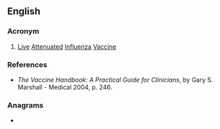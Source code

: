 {{also|laiv}}
==English==

===Acronym===
{{rfc-header|Acronym}}
{{head|en|acronym}}

# {{lb|en|medical}} [[live|Live]] [[attenuated|Attenuated]] [[influenza|Influenza]] [[vaccine|Vaccine]]

===References===
* ''The Vaccine Handbook: A Practical Guide for Clinicians'', by Gary S. Marshall - Medical 2004, p. 246.

===Anagrams===
* {{anagrams|en|Vail|Vali|Vial|vail|vali|vial|vila}}